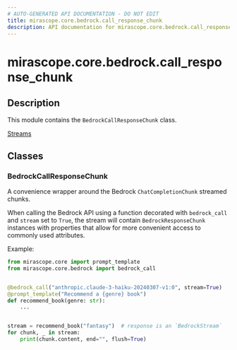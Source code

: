 ```yaml
---
# AUTO-GENERATED API DOCUMENTATION - DO NOT EDIT
title: mirascope.core.bedrock.call_response_chunk
description: API documentation for mirascope.core.bedrock.call_response_chunk
---
```


# mirascope.core.bedrock.call_response_chunk

<ApiType type="Module" />

## Description

This module contains the `BedrockCallResponseChunk` class.

<Info title="Usage">

[Streams](/docs/mirascope/learn/streams#handling-streamed-responses)

</Info>

## Classes

### BedrockCallResponseChunk

A convenience wrapper around the Bedrock `ChatCompletionChunk` streamed chunks.

When calling the Bedrock API using a function decorated with `bedrock_call` and
`stream` set to `True`, the stream will contain `BedrockResponseChunk` instances with
properties that allow for more convenient access to commonly used attributes.

Example:

```python
from mirascope.core import prompt_template
from mirascope.core.bedrock import bedrock_call


@bedrock_call("anthropic.claude-3-haiku-20240307-v1:0", stream=True)
@prompt_template("Recommend a {genre} book")
def recommend_book(genre: str):
    ...


stream = recommend_book("fantasy")  # response is an `BedrockStream`
for chunk, _ in stream:
    print(chunk.content, end="", flush=True)
```


